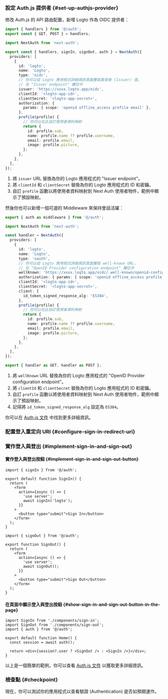 

### 設定 Auth.js 提供者 \{#set-up-authjs-provider}

<GetAppSecret />

修改 Auth.js 的 API 路由配置，新增 Logto 作為 OIDC 提供者：

<Tabs>

<TabItem value="v5" label="Auth.js v5">

```ts title="./app/api/auth/[...nextauth]/route.ts"
import { handlers } from '@/auth';
export const { GET, POST } = handlers;
```

```ts title="./auth.ts"
import NextAuth from 'next-auth';

export const { handlers, signIn, signOut, auth } = NextAuth({
  providers: [
    {
      id: 'logto',
      name: 'Logto',
      type: 'oidc',
      // 你可以從 Logto 應用程式詳細資訊頁面獲取簽發者 (Issuer) 值，
      // 在 "Issuer endpoint" 欄位中
      issuer: 'https://xxxx.logto.app/oidc',
      clientId: '<logto-app-id>',
      clientSecret: '<logto-app-secret>',
      authorization: {
        params: { scope: 'openid offline_access profile email' },
      },
      profile(profile) {
        // 你可以在此自訂使用者資料映射
        return {
          id: profile.sub,
          name: profile.name ?? profile.username,
          email: profile.email,
          image: profile.picture,
        };
      },
    },
  ],
});
```

1. 將 `issuer` URL 替換為你的 Logto 應用程式的 "Issuer endpoint"。
2. 將 `clientId` 和 `clientSecret` 替換為你的 Logto 應用程式的 ID 和密鑰。
3. 自訂 `profile` 函數以將使用者資料映射到 Next Auth 使用者物件，範例中顯示了預設映射。

然後你也可以新增一個可選的 Middleware 來保持會話活躍：

```ts title="./middleware.ts"
export { auth as middleware } from '@/auth';
```

</TabItem>

<TabItem value="v4" label="Next Auth v4">

```ts title="app/api/auth/[...nextauth]/route.ts"
import NextAuth from 'next-auth';

const handler = NextAuth({
  providers: [
    {
      id: 'logto',
      name: 'Logto',
      type: 'oauth',
      // 你可以從 Logto 應用程式詳細資訊頁面獲取 well-known URL，
      // 在 "OpenID Provider configuration endpoint" 欄位中
      wellKnown: 'https://xxxx.logto.app/oidc/.well-known/openid-configuration',
      authorization: { params: { scope: 'openid offline_access profile email' } },
      clientId: '<logto-app-id>',
      clientSecret: '<logto-app-secret>',
      client: {
        id_token_signed_response_alg: 'ES384',
      },
      profile(profile) {
        // 你可以在此自訂使用者資料映射
        return {
          id: profile.sub,
          name: profile.name ?? profile.username,
          email: profile.email,
          image: profile.picture,
        };
      },
    },
  ],
});

export { handler as GET, handler as POST };
```

1. 將 `wellKnown` URL 替換為你的 Logto 應用程式的 "OpenID Provider configuration endpoint"。
2. 將 `clientId` 和 `clientSecret` 替換為你的 Logto 應用程式的 ID 和密鑰。
3. 自訂 `profile` 函數以將使用者資料映射到 Next Auth 使用者物件，範例中顯示了預設映射。
4. 記得將 `id_token_signed_response_alg` 設定為 `ES384`。

</TabItem>

</Tabs>

你可以在 [Auth.js 文件](https://authjs.dev/getting-started/installation) 中找到更多詳細資訊。

### 配置登入重定向 URI \{#configure-sign-in-redirect-uri}

<SignInFlowSummary />

<AssumingUrl />

<ConfigureRedirectUri
  figureSrc="/img/assets/next-auth-redirect-uri.png"
  redirectUri="http://localhost:3000/api/auth/callback/logto"
/>

### 實作登入與登出 \{#implement-sign-in-and-sign-out}

#### 實作登入與登出按鈕 \{#implement-sign-in-and-sign-out-button}

```tsx title="app/components/sign-in.tsx"
import { signIn } from '@/auth';

export default function SignIn() {
  return (
    <form
      action={async () => {
        'use server';
        await signIn('logto');
      }}
    >
      <button type="submit">Sign In</button>
    </form>
  );
}
```

```tsx title="app/components/sign-out.tsx"
import { signOut } from '@/auth';

export function SignOut() {
  return (
    <form
      action={async () => {
        'use server';
        await signOut();
      }}
    >
      <button type="submit">Sign Out</button>
    </form>
  );
}
```

#### 在頁面中顯示登入與登出按鈕 \{#show-sign-in-and-sign-out-button-in-the-page}

```tsx title="app/page.tsx"
import SignIn from './components/sign-in';
import SignOut from './components/sign-out';
import { auth } from '@/auth';

export default function Home() {
  const session = await auth();

  return <div>{session?.user ? <SignOut /> : <SignIn />}</div>;
}
```

以上是一個簡單的範例，你可以查看 [Auth.js 文件](https://authjs.dev/getting-started/session-management/login) 以獲取更多詳細資訊。

### 檢查點 \{#checkpoint}

現在，你可以測試你的應用程式以查看驗證 (Authentication) 是否如預期運作。
